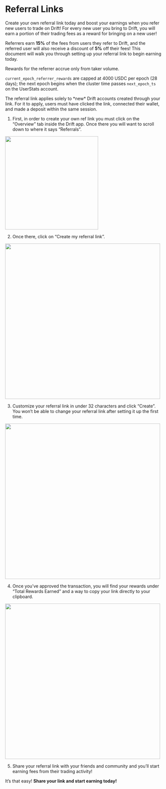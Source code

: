
# Referral Links

Create your own referral link today and boost your earnings when you refer new users to trade on Drift! For every new user you bring to Drift, you will earn a portion of their trading fees as a reward for bringing on a new user!

Referrers earn **15%** of the fees from users they refer to Drift, and the referred user will also receive a discount of **5%** off their fees! This document will walk you through setting up your referral link to begin earning today.

<Callout emoji="ℹ️">
Rewards for the referrer accrue only from taker volume.
</Callout>

`current_epoch_referrer_rewards` are capped at 4000 USDC per epoch (28 days); the next epoch begins when the cluster time passes `next_epoch_ts` on the UserStats account.

<Callout type="info" emoji="⚠️">
The referral link applies solely to *new* Drift accounts created through your link. For it to apply, users must have clicked the link, connected their wallet, and made a deposit within the same session. 
</Callout>

1. First, in order to create your own ref link you must click on the “Overview” tab inside the Drift app. Once there you will want to scroll down to where it says “Referrals”.


<img src="/assets/ref-1.png" alt="" width="300" height="auto"></img>


2. Once there, click on “Create my referral link”.

<img src="/assets/ref-2.png" alt="" width="500" height="auto"></img>


3. Customize your referral link in under 32 characters and click “Create”. You won’t be able to change your referral link after setting it up the first time.

<img src="/assets/ref-3.png" alt="" width="500" height="auto"></img>


4. Once you’ve approved the transaction, you will find your rewards under “Total Rewards Earned” and a way to copy your link directly to your clipboard.

<img src="/assets/ref-4.png" alt="" width="500" height="auto"></img>

5. Share your referral link with your friends and community and you’ll start earning fees from their trading activity!

It’s that easy! **Share your link and start earning today!**
